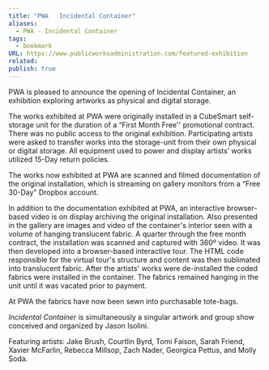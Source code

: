 ```yaml
---
title: "PWA   Incidental Container"
aliases:
  - PWA - Incidental Container
tags:
  - bookmark
URL: https://www.publicworksadministration.com/featured-exhibition
related: 
publish: true
---
```




PWA is pleased to announce the opening of Incidental Container, an exhibition exploring artworks as physical and digital storage.

The works exhibited at PWA were originally installed in a CubeSmart self-storage unit for the duration of a “First Month Free'' promotional contract. There was no public access to the original exhibition. Participating artists were asked to transfer works into the storage-unit from their own physical or digital storage. All equipment used to power and display artists’ works utilized 15-Day return policies. 

The works now exhibited at PWA are scanned and filmed documentation of the original installation, which is streaming on gallery monitors from a “Free 30-Day” Dropbox account. 

 In addition to the documentation exhibited at PWA, an interactive browser-based video is on display archiving the original installation. Also presented in the gallery are images and video of the container's interior seen with a volume of hanging translucent fabric. A quarter through the free month contract, the installation was scanned and captured with 360º video. It was then developed into a browser-based interactive tour. The HTML code responsible for the virtual tour's structure and content was then sublimated into translucent fabric. After the artists' works were de-installed the coded fabrics were installed in the container. The fabrics remained hanging in the unit until it was vacated prior to payment.
 
At PWA the fabrics have now been sewn into purchasable tote-bags.

_Incidental Container_ is simultaneously a singular artwork and group show conceived and organized by Jason Isolini.

Featuring artists: Jake Brush, Courtlin Byrd, Tomi Faison, Sarah Friend, Xavier McFarlin, Rebecca Millsop, Zach Nader, Georgica Pettus, and Molly Soda.